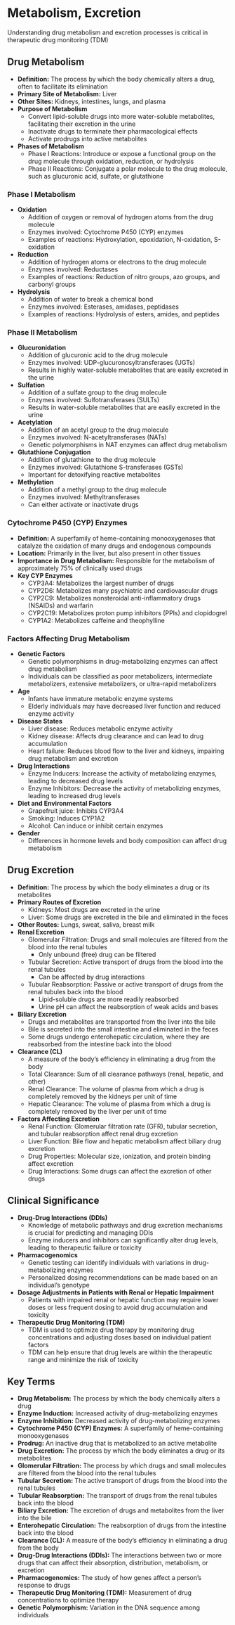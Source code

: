 # Metabolism, Excretion {-}

Understanding drug metabolism and excretion processes is critical in therapeutic drug monitoring (TDM)

## **Drug Metabolism** {-}

*   **Definition:** The process by which the body chemically alters a drug, often to facilitate its elimination
*   **Primary Site of Metabolism:** Liver
*   **Other Sites:** Kidneys, intestines, lungs, and plasma
*   **Purpose of Metabolism**
    *   Convert lipid-soluble drugs into more water-soluble metabolites, facilitating their excretion in the urine
    *   Inactivate drugs to terminate their pharmacological effects
    *   Activate prodrugs into active metabolites
*   **Phases of Metabolism**
    *   Phase I Reactions: Introduce or expose a functional group on the drug molecule through oxidation, reduction, or hydrolysis
    *   Phase II Reactions: Conjugate a polar molecule to the drug molecule, such as glucuronic acid, sulfate, or glutathione

### **Phase I Metabolism** {-}

*   **Oxidation**
    *   Addition of oxygen or removal of hydrogen atoms from the drug molecule
    *   Enzymes involved: Cytochrome P450 (CYP) enzymes
    *   Examples of reactions: Hydroxylation, epoxidation, N-oxidation, S-oxidation
*   **Reduction**
    *   Addition of hydrogen atoms or electrons to the drug molecule
    *   Enzymes involved: Reductases
    *   Examples of reactions: Reduction of nitro groups, azo groups, and carbonyl groups
*   **Hydrolysis**
    *   Addition of water to break a chemical bond
    *   Enzymes involved: Esterases, amidases, peptidases
    *   Examples of reactions: Hydrolysis of esters, amides, and peptides

### **Phase II Metabolism** {-}

*   **Glucuronidation**
    *   Addition of glucuronic acid to the drug molecule
    *   Enzymes involved: UDP-glucuronosyltransferases (UGTs)
    *   Results in highly water-soluble metabolites that are easily excreted in the urine
*   **Sulfation**
    *   Addition of a sulfate group to the drug molecule
    *   Enzymes involved: Sulfotransferases (SULTs)
    *   Results in water-soluble metabolites that are easily excreted in the urine
*   **Acetylation**
    *   Addition of an acetyl group to the drug molecule
    *   Enzymes involved: N-acetyltransferases (NATs)
    *   Genetic polymorphisms in NAT enzymes can affect drug metabolism
*   **Glutathione Conjugation**
    *   Addition of glutathione to the drug molecule
    *   Enzymes involved: Glutathione S-transferases (GSTs)
    *   Important for detoxifying reactive metabolites
*   **Methylation**
    *   Addition of a methyl group to the drug molecule
    *   Enzymes involved: Methyltransferases
    *   Can either activate or inactivate drugs

### **Cytochrome P450 (CYP) Enzymes** {-}

*   **Definition:** A superfamily of heme-containing monooxygenases that catalyze the oxidation of many drugs and endogenous compounds
*   **Location:** Primarily in the liver, but also present in other tissues
*   **Importance in Drug Metabolism:** Responsible for the metabolism of approximately 75% of clinically used drugs
*   **Key CYP Enzymes**
    *   CYP3A4: Metabolizes the largest number of drugs
    *   CYP2D6: Metabolizes many psychiatric and cardiovascular drugs
    *   CYP2C9: Metabolizes nonsteroidal anti-inflammatory drugs (NSAIDs) and warfarin
    *   CYP2C19: Metabolizes proton pump inhibitors (PPIs) and clopidogrel
    *   CYP1A2: Metabolizes caffeine and theophylline

### **Factors Affecting Drug Metabolism** {-}

*   **Genetic Factors**
    *   Genetic polymorphisms in drug-metabolizing enzymes can affect drug metabolism
    *   Individuals can be classified as poor metabolizers, intermediate metabolizers, extensive metabolizers, or ultra-rapid metabolizers
*   **Age**
    *   Infants have immature metabolic enzyme systems
    *   Elderly individuals may have decreased liver function and reduced enzyme activity
*   **Disease States**
    *   Liver disease: Reduces metabolic enzyme activity
    *   Kidney disease: Affects drug clearance and can lead to drug accumulation
    *   Heart failure: Reduces blood flow to the liver and kidneys, impairing drug metabolism and excretion
*   **Drug Interactions**
    *   Enzyme Inducers: Increase the activity of metabolizing enzymes, leading to decreased drug levels
    *   Enzyme Inhibitors: Decrease the activity of metabolizing enzymes, leading to increased drug levels
*   **Diet and Environmental Factors**
    *   Grapefruit juice: Inhibits CYP3A4
    *   Smoking: Induces CYP1A2
    *   Alcohol: Can induce or inhibit certain enzymes
*   **Gender**
    *   Differences in hormone levels and body composition can affect drug metabolism

## **Drug Excretion** {-}

*   **Definition:** The process by which the body eliminates a drug or its metabolites
*   **Primary Routes of Excretion**
    *   Kidneys: Most drugs are excreted in the urine
    *   Liver: Some drugs are excreted in the bile and eliminated in the feces
*   **Other Routes:** Lungs, sweat, saliva, breast milk
*   **Renal Excretion**
    *   Glomerular Filtration: Drugs and small molecules are filtered from the blood into the renal tubules
        *   Only unbound (free) drug can be filtered
    *   Tubular Secretion: Active transport of drugs from the blood into the renal tubules
        *   Can be affected by drug interactions
    *   Tubular Reabsorption: Passive or active transport of drugs from the renal tubules back into the blood
        *   Lipid-soluble drugs are more readily reabsorbed
        *   Urine pH can affect the reabsorption of weak acids and bases
*   **Biliary Excretion**
    *   Drugs and metabolites are transported from the liver into the bile
    *   Bile is secreted into the small intestine and eliminated in the feces
    *   Some drugs undergo enterohepatic circulation, where they are reabsorbed from the intestine back into the blood
*   **Clearance (CL)**
    *   A measure of the body's efficiency in eliminating a drug from the body
    *   Total Clearance: Sum of all clearance pathways (renal, hepatic, and other)
    *   Renal Clearance: The volume of plasma from which a drug is completely removed by the kidneys per unit of time
    *   Hepatic Clearance: The volume of plasma from which a drug is completely removed by the liver per unit of time
*   **Factors Affecting Excretion**
    *   Renal Function: Glomerular filtration rate (GFR), tubular secretion, and tubular reabsorption affect renal drug excretion
    *   Liver Function: Bile flow and hepatic metabolism affect biliary drug excretion
    *   Drug Properties: Molecular size, ionization, and protein binding affect excretion
    *   Drug Interactions: Some drugs can affect the excretion of other drugs

## **Clinical Significance** {-}

*   **Drug-Drug Interactions (DDIs)**
    *   Knowledge of metabolic pathways and drug excretion mechanisms is crucial for predicting and managing DDIs
    *   Enzyme inducers and inhibitors can significantly alter drug levels, leading to therapeutic failure or toxicity
*   **Pharmacogenomics**
    *   Genetic testing can identify individuals with variations in drug-metabolizing enzymes
    *   Personalized dosing recommendations can be made based on an individual's genotype
*   **Dosage Adjustments in Patients with Renal or Hepatic Impairment**
    *   Patients with impaired renal or hepatic function may require lower doses or less frequent dosing to avoid drug accumulation and toxicity
*   **Therapeutic Drug Monitoring (TDM)**
    *   TDM is used to optimize drug therapy by monitoring drug concentrations and adjusting doses based on individual patient factors
    *   TDM can help ensure that drug levels are within the therapeutic range and minimize the risk of toxicity

## **Key Terms** {-}

*   **Drug Metabolism:** The process by which the body chemically alters a drug
*   **Enzyme Induction:** Increased activity of drug-metabolizing enzymes
*   **Enzyme Inhibition:** Decreased activity of drug-metabolizing enzymes
*   **Cytochrome P450 (CYP) Enzymes:** A superfamily of heme-containing monooxygenases
*   **Prodrug:** An inactive drug that is metabolized to an active metabolite
*   **Drug Excretion:** The process by which the body eliminates a drug or its metabolites
*   **Glomerular Filtration:** The process by which drugs and small molecules are filtered from the blood into the renal tubules
*   **Tubular Secretion:** The active transport of drugs from the blood into the renal tubules
*   **Tubular Reabsorption:** The transport of drugs from the renal tubules back into the blood
*   **Biliary Excretion:** The excretion of drugs and metabolites from the liver into the bile
*   **Enterohepatic Circulation:** The reabsorption of drugs from the intestine back into the blood
*   **Clearance (CL):** A measure of the body's efficiency in eliminating a drug from the body
*   **Drug-Drug Interactions (DDIs):** The interactions between two or more drugs that can affect their absorption, distribution, metabolism, or excretion
*   **Pharmacogenomics:** The study of how genes affect a person's response to drugs
*   **Therapeutic Drug Monitoring (TDM):** Measurement of drug concentrations to optimize therapy
*   **Genetic Polymorphism:** Variation in the DNA sequence among individuals
